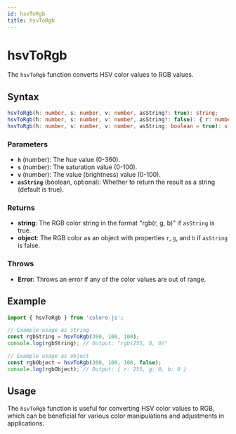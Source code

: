 ```yaml
---
id: hsvToRgb
title: hsvToRgb
---
```


# hsvToRgb

The `hsvToRgb` function converts HSV color values to RGB values.

## Syntax

```typescript
hsvToRgb(h: number, s: number, v: number, asString?: true): string;
hsvToRgb(h: number, s: number, v: number, asString?: false): { r: number, g: number; b: number };
hsvToRgb(h: number, s: number, v: number, asString: boolean = true): string | { r: number, g: number; b: number };
```

### Parameters

- **`h`** (number): The hue value (0-360).
- **`s`** (number): The saturation value (0-100).
- **`v`** (number): The value (brightness) value (0-100).
- **`asString`** (boolean, optional): Whether to return the result as a string (default is true).

### Returns

- **string**: The RGB color string in the format "rgb(r, g, b)" if `asString` is true.
- **object**: The RGB color as an object with properties `r`, `g`, and `b` if `asString` is false.

### Throws

- **Error**: Throws an error if any of the color values are out of range.

## Example

```typescript
import { hsvToRgb } from 'colore-js';

// Example usage as string
const rgbString = hsvToRgb(360, 100, 100);
console.log(rgbString); // Output: "rgb(255, 0, 0)"

// Example usage as object
const rgbObject = hsvToRgb(360, 100, 100, false);
console.log(rgbObject); // Output: { r: 255, g: 0, b: 0 }
```

## Usage

The `hsvToRgb` function is useful for converting HSV color values to RGB, which can be beneficial for various color manipulations and adjustments in applications.
